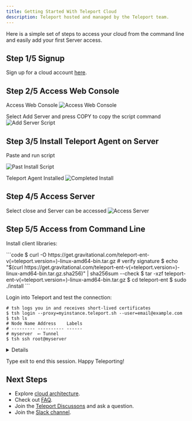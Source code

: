 ```yaml
---
title: Getting Started With Teleport Cloud
description: Teleport hosted and managed by the Teleport team.
---
```


Here is a simple set of steps to access your cloud from the command line and easily add your first Server access.

## Step 1/5 Signup

Sign up for a cloud account [here](https://goteleport.com/get-started/).

## Step 2/5 Access Web Console

Access Web Console
![Access Web Console](../../img/cloud/homepage-1.png)

Select Add Server and press COPY to copy the script command
![Add Server Script](../../img/cloud/addserver-2.png)

## Step 3/5 Install Teleport Agent on Server

Paste and run script

![Past Install Script](../../img/cloud/runscript-3.png)

Teleport Agent Installed
![Completed Install](../../img/cloud/completed-script-4.png)

## Step 4/5 Access Server

Select close and Server can be accessed
![Access Server](../../img/cloud/online-session-5.png)

## Step 5/5 Access from Command Line

Install client libraries:

<Tabs>
  <TabItem label="Linux">
    ```code
    $ curl -O https://get.gravitational.com/teleport-ent-v(=teleport.version=)-linux-amd64-bin.tar.gz
    # verify signature 
    $ echo "$(curl  https://get.gravitational.com/teleport-ent-v(=teleport.version=)-linux-amd64-bin.tar.gz.sha256)" | sha256sum --check 
    $ tar -xzf teleport-ent-v(=teleport.version=)-linux-amd64-bin.tar.gz
    $ cd teleport-ent
    $ sudo ./install
    ```
  </TabItem>
</Tabs>

Login into Teleport and test the connection:

```code
# tsh logs you in and receives short-lived certificates
$ tsh login --proxy=myinstance.teleport.sh --user=email@example.com
$ tsh ls
# Node Name Address    Labels 
# --------- ---------- ------ 
# myserver  ⟵ Tunnel     
$ tsh ssh root@myserver
```

<Details title="Not seeing Nodes?" opened={false}>

(!docs/pages/includes/node-logins.mdx!)

</Details>

Type exit to end this session.  Happy Teleporting!

## Next Steps

- Explore [cloud architecture](./architecture.mdx).
- Check out [FAQ](./faq.mdx).
- Join the [Teleport Discussons](https://github.com/gravitational/teleport/discussions) and ask a question.
- Join the [Slack channel](https://goteleport.com/slack).
